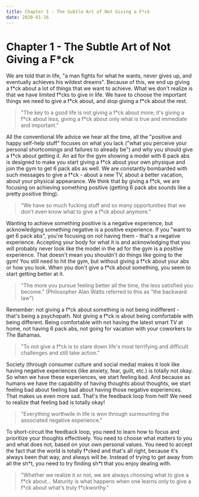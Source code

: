 ```yaml
---
title: Chapter 1 - The Subtle Art of Not Giving a F*ck
date: 2020-01-16
---
```

# Chapter 1 - The Subtle Art of Not Giving a F\*ck

We are told that in life, "a man fights for what he wants, never gives up, and eventually achieves his wildest dreams". Because of this, we end up giving a f\*ck about a lot of things that we want to achieve. What we don't realize is that we have limited f\*cks to give in life. We have to choose the important things we need to give a f\*ck about, and stop giving a f\*ck about the rest.

> "The key to a good life is not giving a f\*ck about more; it's giving a f\*ck about less, giving a f\*ck about only what is true and immediate and important."

All the conventional life advice we hear all the time, all the "positive and happy self-help stuff" focuses on what you lack ("what you perceive your personal shortcomings and failures to already be") and why you should give a f\*ck about getting it. An ad for the gym showing a model with 6 pack abs is designed to make you start giving a f\*ck about your own physique and join the gym to get 6 pack abs as well. We are constantly bombarded with such messages to give a f\*ck - about a new TV, about a better vacation, about your physical appearance. We think that by giving a f\*ck, we are focusing on achieving something positive (getting 6 pack abs sounds like a pretty positive thing).

> "We have so much fucking stuff and so many opportunities that we don't even know what to give a f\*ck about anymore."

Wanting to achieve something positive is a negative experience, but acknowledging something negative is a positive experience. If you "want to get 6 pack abs", you're focusing on not having them - that's a negative experience. Accepting your body for what it is and acknowledging that you will probably never look like the model in the ad for the gym is a positive experience. That doesn't mean you shouldn't do things like going to the gym! You still need to hit the gym, but without giving a f\*ck about your abs or how you look. When you don't give a f\*ck about something, you seem to start getting better at it.

> "The more you pursue feeling better all the time, the less satisfied you become." (Philosopher Alan Watts referred to this as "the backward law")

Remember: not giving a f\*ck about something is not being indifferent - that's being a psychopath. Not giving a f\*ck is about being comfortable with being different. Being comfortable with not having the latest smart TV at home, not having 6 pack abs, not going for vacation with your coworkers to The Bahamas.

> "To not give a f\*ck is to stare down life's most terrifying and difficult challenges and still take action."

Society (through consumer culture and social media) makes it look like having negative experiences (like anxiety, fear, guilt, etc.) is totally not okay. So when we have these experiences, we start feeling bad. And because as humans we have the capability of having thoughts about thoughts, we start feeling bad about feeling bad about having those negative experiences. That makes us even more sad. That's the feedback loop from hell! We need to realize that feeling bad is totally okay!

> "Everything worthwile in life is won through surmounting the associated negative experience."

To short-circuit the feedback loop, you need to learn how to focus and prioritize your thoughts effectively. You need to choose what matters to you and what does not, based on your own personal values. You need to accept the fact that the world is totally f\*cked and that's all right, because it's always been that way, and always will be. Instead of trying to get away from all the sh\*t, you need to try finding sh\*t that you enjoy dealing with.

> "Whether we realize it or not, we are always choosing what to give a f\*ck about... Maturity is what happens when one learns only to give a f\*ck about what's truly f\*ckworthy."